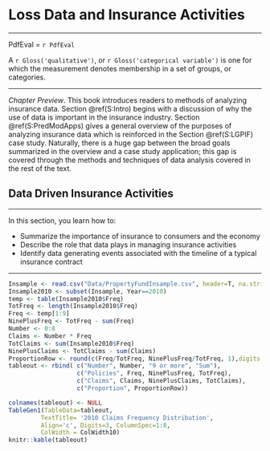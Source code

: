 
# Loss Data and Insurance Activities {#ChapIntro}


***

PdfEval = `r PdfEval`

A `r Gloss('qualitative')`, or `r Gloss('categorical variable')` is one for which the measurement denotes membership in a set of groups, or categories.


***

*Chapter Preview*. This book introduces readers to methods of analyzing insurance data. Section \@ref(S:Intro) begins with a discussion of why the use of data is important in the insurance industry. Section \@ref(S:PredModApps) gives a general overview of the purposes of analyzing insurance data which is reinforced in the Section \@ref(S:LGPIF) case study. Naturally, there is a huge gap between the broad goals summarized in the overview and a case study application; this gap is covered through the methods and techniques of data analysis covered in the rest of the text.


## Data Driven Insurance Activities {#S:Intro}

***
In this section, you learn how to:

- Summarize the importance of insurance to consumers and the economy
- Describe the role that data plays in managing insurance activities
- Identify data generating events associated with the timeline of a typical insurance contract

***



```r
Insample <- read.csv("Data/PropertyFundInsample.csv", header=T, na.strings=c("."), stringsAsFactors=FALSE)
Insample2010 <- subset(Insample, Year==2010)
temp <- table(Insample2010$Freq)
TotFreq <- length(Insample2010$Freq) 
Freq <- temp[1:9]
NinePlusFreq <- TotFreq - sum(Freq)
Number <- 0:8
Claims <- Number * Freq
TotClaims <- sum(Insample2010$Freq)
NinePlusClaims <- TotClaims - sum(Claims)
ProportionRow <- round(c(Freq/TotFreq, NinePlusFreq/TotFreq, 1),digits = 3)
tableout <- rbind( c("Number", Number, "9 or more", "Sum"),
                   c("Policies", Freq, NinePlusFreq, TotFreq),
                   c("Claims", Claims, NinePlusClaims, TotClaims),
                   c("Proportion", ProportionRow))

colnames(tableout) <- NULL
TableGen1(TableData=tableout,
         TextTitle= '2010 Claims Frequency Distribution',
         Align='c', Digits=3, ColumnSpec=1:8,
         ColWidth = ColWidth10)
knitr::kable(tableout)

```


